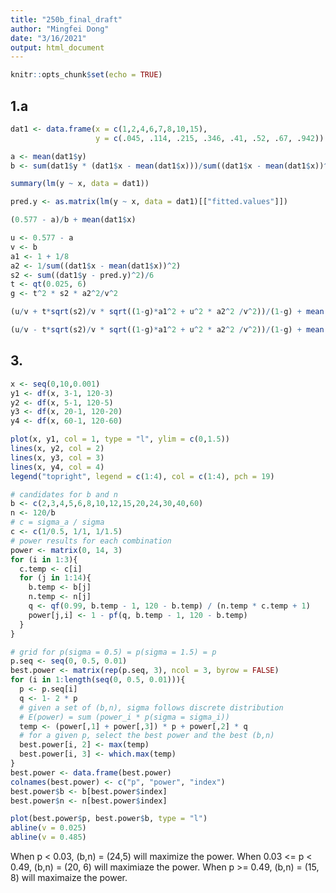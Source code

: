 ```yaml
---
title: "250b_final_draft"
author: "Mingfei Dong"
date: "3/16/2021"
output: html_document
---
```


```r
knitr::opts_chunk$set(echo = TRUE)
```

## 1.a

```r
dat1 <- data.frame(x = c(1,2,4,6,7,8,10,15), 
                   y = c(.045, .114, .215, .346, .41, .52, .67, .942))

a <- mean(dat1$y)
b <- sum(dat1$y * (dat1$x - mean(dat1$x)))/sum((dat1$x - mean(dat1$x))^2)
```

```r
summary(lm(y ~ x, data = dat1))
```

```r
pred.y <- as.matrix(lm(y ~ x, data = dat1)[["fitted.values"]])
```

```r
(0.577 - a)/b + mean(dat1$x)
```

```r
u <- 0.577 - a
v <- b
a1 <- 1 + 1/8
a2 <- 1/sum((dat1$x - mean(dat1$x))^2)
s2 <- sum((dat1$y - pred.y)^2)/6
t <- qt(0.025, 6)
g <- t^2 * s2 * a2^2/v^2

(u/v + t*sqrt(s2)/v * sqrt((1-g)*a1^2 + u^2 * a2^2 /v^2))/(1-g) + mean(dat1$x)

(u/v - t*sqrt(s2)/v * sqrt((1-g)*a1^2 + u^2 * a2^2 /v^2))/(1-g) + mean(dat1$x)
```

## 3.

```r
x <- seq(0,10,0.001)
y1 <- df(x, 3-1, 120-3)
y2 <- df(x, 5-1, 120-5)
y3 <- df(x, 20-1, 120-20)
y4 <- df(x, 60-1, 120-60)

plot(x, y1, col = 1, type = "l", ylim = c(0,1.5))
lines(x, y2, col = 2)
lines(x, y3, col = 3)
lines(x, y4, col = 4)
legend("topright", legend = c(1:4), col = c(1:4), pch = 19)
```

```r
# candidates for b and n
b <- c(2,3,4,5,6,8,10,12,15,20,24,30,40,60)
n <- 120/b
# c = sigma_a / sigma
c <- c(1/0.5, 1/1, 1/1.5)
# power results for each combination
power <- matrix(0, 14, 3)
for (i in 1:3){
  c.temp <- c[i]
  for (j in 1:14){
    b.temp <- b[j]
    n.temp <- n[j]
    q <- qf(0.99, b.temp - 1, 120 - b.temp) / (n.temp * c.temp + 1)
    power[j,i] <- 1 - pf(q, b.temp - 1, 120 - b.temp)
  }
}
```

```r
# grid for p(sigma = 0.5) = p(sigma = 1.5) = p
p.seq <- seq(0, 0.5, 0.01)
best.power <- matrix(rep(p.seq, 3), ncol = 3, byrow = FALSE)
for (i in 1:length(seq(0, 0.5, 0.01))){
  p <- p.seq[i]
  q <- 1- 2 * p
  # given a set of (b,n), sigma follows discrete distribution
  # E(power) = sum (power_i * p(sigma = sigma_i))
  temp <- (power[,1] + power[,3]) * p + power[,2] * q
  # for a given p, select the best power and the best (b,n)
  best.power[i, 2] <- max(temp)
  best.power[i, 3] <- which.max(temp)
}
best.power <- data.frame(best.power)
colnames(best.power) <- c("p", "power", "index")
best.power$b <- b[best.power$index]
best.power$n <- n[best.power$index]
```

```r
plot(best.power$p, best.power$b, type = "l")
abline(v = 0.025)
abline(v = 0.485)
```
When p < 0.03, (b,n) = (24,5) will maximize the power. When 0.03 <= p < 0.49, (b,n) = (20, 6) will maximiaze the power. When p >= 0.49, (b,n) = (15, 8) will maximaize the power.







